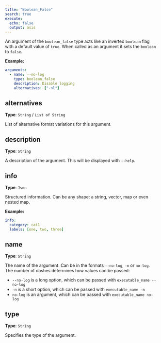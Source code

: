 ```yaml
---
title: "Boolean_False"
search: true
execute:
  echo: false
  output: asis
---
```


An argument of the `boolean_false` type acts like an inverted `boolean` flag with a default value of `true`. When called as an argument it sets the `boolean` to `false`.

**Example:**

```yaml
arguments:
  - name: --no-log
    type: boolean_false
    description: Disable logging
    alternatives: ["-nl"]

```

## alternatives

**Type**: `String` / `List of String`

List of alternative format variations for this argument.

## description

**Type**: `String`

A description of the argument. This will be displayed with `--help`.

## info

**Type**: `Json`

Structured information. Can be any shape: a string, vector, map or even nested map.

**Example:**

```yaml
info:
  category: cat1
  labels: [one, two, three]
```

## name

**Type**: `String`

The name of the argument. Can be in the formats `--no-log`, `-n` or `no-log`. The number of dashes determines how values can be passed:  

  - `--no-log` is a long option, which can be passed with `executable_name --no-log`
  - `-n` is a short option, which can be passed with `executable_name -n`
  - `no-log` is an argument, which can be passed with `executable_name no-log`  


## type

**Type**: `String`

Specifies the type of the argument.

